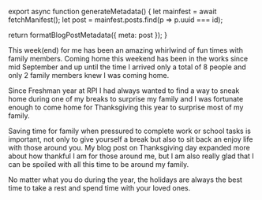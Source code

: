 

export async function generateMetadata() {
  let mainfest = await fetchManifest();
  let post = mainfest.posts.find(p => p.uuid === id);

  return formatBlogPostMetadata({ meta: post });
}

<BlogPage id={id}>


This week(end) for me has been an amazing whirlwind of fun times with family
members. Coming home this weekend has been in the works since mid September and
up until the time I arrived only a total of 8 people and only 2 family members
knew I was coming home.

Since Freshman year at RPI I had always wanted to find a way to sneak home
during one of my breaks to surprise my family and I was fortunate enough to come
home for Thanksgiving this year to surprise most of my family.

Saving time for family when pressured to complete work or school tasks is
important, not only to give yourself a break but also to sit back an enjoy life
with those around you. My blog post on Thanksgiving day expanded more about how
thankful I am for those around me, but I am also really glad that I can be
spoiled with all this time to be around my family.

No matter what you do during the year, the holidays are always the best time to
take a rest and spend time with your loved ones.


</BlogPage>